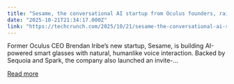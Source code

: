 ```yaml
---
title: "Sesame, the conversational AI startup from Oculus founders, raises $250M and launches beta"
date: "2025-10-21T21:34:17.000Z"
link: "https://techcrunch.com/2025/10/21/sesame-the-conversational-ai-startup-from-oculus-founders-raises-250m-and-launches-beta/"
---
```


Former Oculus CEO Brendan Iribe’s new startup, Sesame, is building AI-powered smart glasses with natural, humanlike voice interaction. Backed by Sequoia and Spark, the company also launched an invite-...

[Read more](https://techcrunch.com/2025/10/21/sesame-the-conversational-ai-startup-from-oculus-founders-raises-250m-and-launches-beta/)
